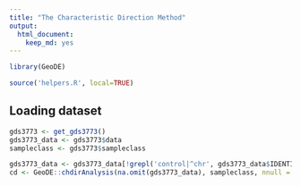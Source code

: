 ```yaml
---
title: "The Characteristic Direction Method"
output:
  html_document:
    keep_md: yes
---
```


```r
library(GeoDE)

source('helpers.R', local=TRUE)
```


## Loading dataset

```r
gds3773 <- get_gds3773()
gds3773_data <- gds3773$data
sampleclass <- gds3773$sampleclass
```


```r

gds3773_data <- gds3773_data[!grepl('control|^chr', gds3773_data$IDENTIFIER), ]
cd <- GeoDE::chdirAnalysis(na.omit(gds3773_data), sampleclass, nnull = 1000)
```